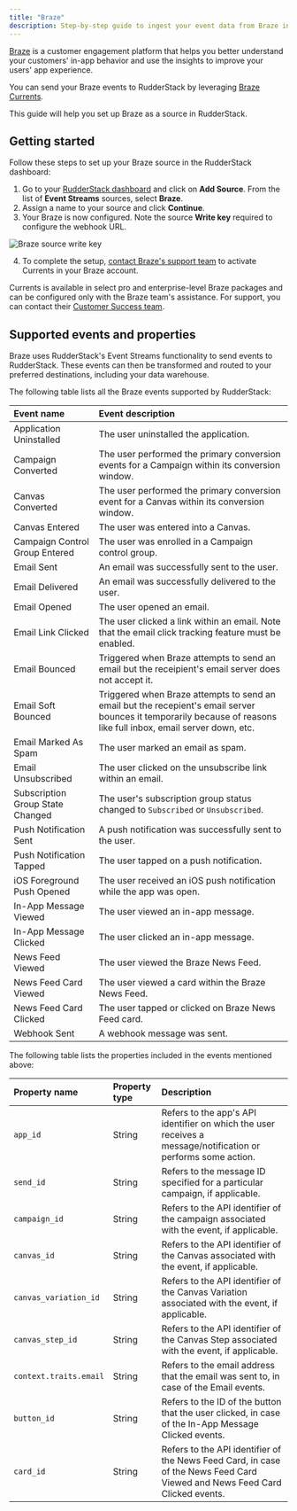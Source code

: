```yaml
---
title: "Braze"
description: Step-by-step guide to ingest your event data from Braze into RudderStack.
---
```


[Braze](https://www.braze.com/) is a customer engagement platform that helps you better understand your customers' in-app behavior and use the insights to improve your users' app experience.

You can send your Braze events to RudderStack by leveraging [Braze Currents](https://www.braze.com/docs/user_guide/data_and_analytics/braze_currents/).

This guide will help you set up Braze as a source in RudderStack.

## Getting started

Follow these steps to set up your Braze source in the RudderStack dashboard:

1. Go to your [RudderStack dashboard](https://app.rudderstack.com/) and click on **Add Source**. From the list of **Event Streams** sources, select **Braze**.
2. Assign a name to your source and click **Continue**.
3. Your Braze is now configured. Note the source **Write key** required to configure the webhook URL.

<img src="../../../assets/event-stream-sources/braze-write-key.png" alt="Braze source write key" />

4. To complete the setup, <a href="https://www.braze.com/docs/support_contact/">contact Braze's support team</a> to activate Currents in your Braze account.

<div class="infoBlock">
Currents is available in select pro and enterprise-level Braze packages and can be configured only with the Braze team's assistance. For support, you can contact their <a href="https://www.braze.com/docs/support_contact/">Customer Success team</a>.
</div>

## Supported events and properties

Braze uses RudderStack's <Link to="/sources/event-streams/">Event Streams</Link> functionality to send events to RudderStack. These events can then be transformed and routed to your preferred destinations, including your data warehouse.

The following table lists all the Braze events supported by RudderStack:

| Event name | Event description |
| :-----------------| :----------------|
| Application Uninstalled | The user uninstalled the application. |
| Campaign Converted | The user performed the primary conversion events for a Campaign within its conversion window. |
| Canvas Converted | The user performed the primary conversion event for a Canvas within its conversion window. |
| Canvas Entered | The user was entered into a Canvas. |
| Campaign Control Group Entered | The user was enrolled in a Campaign control group. |
| Email Sent | An email was successfully sent to the user. |
| Email Delivered | An email was successfully delivered to the user. |
| Email Opened | The user opened an email. |
| Email Link Clicked | The user clicked a link within an email. Note that the email click tracking feature must be enabled. |
| Email Bounced | Triggered when Braze attempts to send an email but the receipient's email server does not accept it. |
| Email Soft Bounced | Triggered when Braze attempts to send an email but the recepient's email server bounces it temporarily because of reasons like full inbox, email server down, etc. |
| Email Marked As Spam | The user marked an email as spam. |
| Email Unsubscribed | The user clicked on the unsubscribe link within an email. |
| Subscription Group State Changed | The user's subscription group status changed to `Subscribed` or `Unsubscribed`. |
| Push Notification Sent | A push notification was successfully sent to the user. |
| Push Notification Tapped | The user tapped on a push notification. |
| iOS Foreground Push Opened | The user received an iOS push notification while the app was open. |
| In-App Message Viewed |The user viewed an in-app message. |
| In-App Message Clicked |The user clicked an in-app message. |
| News Feed Viewed | The user viewed the Braze News Feed. |
| News Feed Card Viewed | The user viewed a card within the Braze News Feed. |
| News Feed Card Clicked | The user tapped or clicked on Braze News Feed card. |
| Webhook Sent | A webhook message was sent. |

The following table lists the properties included in the events mentioned above:

| Property name | Property type | Description |
| :-----------------| :----------------| :-----------------|
| `app_id` | String | Refers to the app's API identifier on which the user receives a message/notification or performs some action. |
| `send_id` | String | Refers to the message ID specified for a particular campaign, if applicable. |
| `campaign_id` | String | Refers to the API identifier of the campaign associated with the event, if applicable. |
| `canvas_id` | String | Refers to the API identifier of the Canvas associated with the event, if applicable. |
| `canvas_variation_id` | String | Refers to the API identifier of the Canvas Variation associated with the event, if applicable. |
| `canvas_step_id` | String | Refers to the API identifier of the Canvas Step associated with the event, if applicable. |
| `context.traits.email` | String | Refers to the email address that the email was sent to, in case of the Email events. |
| `button_id` | String | Refers to the ID of the button that the user clicked, in case of the In-App Message Clicked events. |
| `card_id` | String | Refers to the API identifier of the News Feed Card, in case of the News Feed Card Viewed and News Feed Card Clicked events. |
